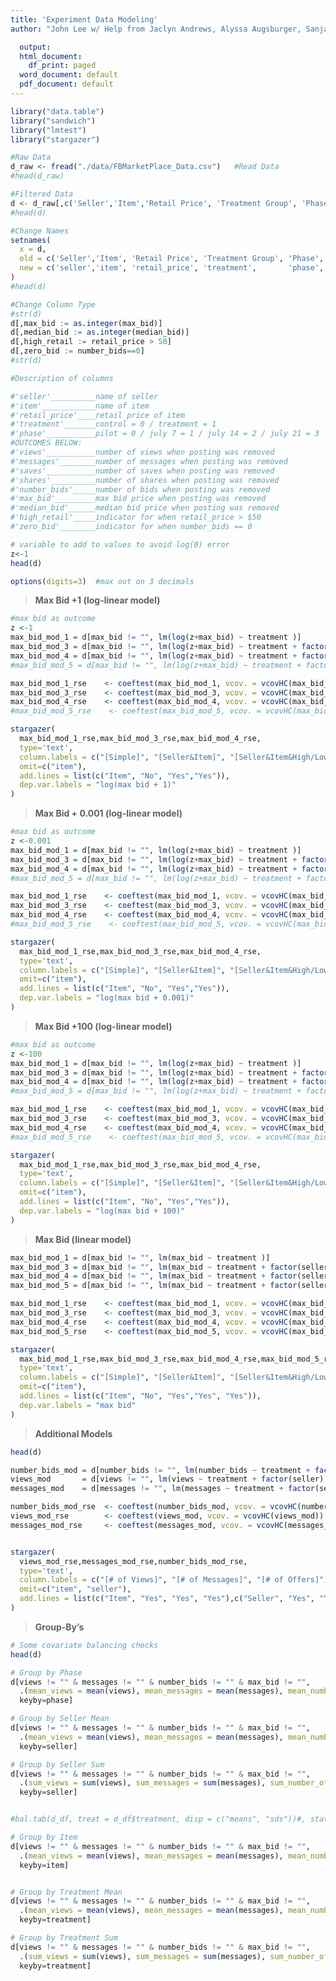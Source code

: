 ```yaml
---
title: 'Experiment Data Modeling'
author: "John Lee w/ Help from Jaclyn Andrews, Alyssa Augsburger, Sanjay Saravanan"

  output:
  html_document:
    df_print: paged
  word_document: default
  pdf_document: default
---
```

```r
library("data.table")
library("sandwich")
library("lmtest")
library("stargazer")
```


```r
#Raw Data
d_raw <- fread("./data/FBMarketPlace_Data.csv")   #Read Data
#head(d_raw)

#Filtered Data
d <- d_raw[,c('Seller','Item','Retail Price', 'Treatment Group', 'Phase', '# of Views', '# of Messages','# of Saves', '# of Shares', '# of Bids',  'Max Bid', 'Median Bid')]  
#head(d)

#Change Names
setnames(
  x = d,
  old = c('Seller','Item', 'Retail Price', 'Treatment Group', 'Phase', '# of Views', '# of Messages','# of Saves', '# of Shares', '# of Bids',  'Max Bid', 'Median Bid'),
  new = c('seller','item', 'retail_price', 'treatment',       'phase', 'views',     'messages',     'saves',      'shares',      'number_bids', 'max_bid', 'median_bid')
)
#head(d)

#Change Column Type
#str(d)
d[,max_bid := as.integer(max_bid)]
d[,median_bid := as.integer(median_bid)]
d[,high_retail := retail_price > 50]
d[,zero_bid := number_bids==0]
#str(d)

#Description of columns

#'seller'__________name of seller
#'item'____________name of item
#'retail_price'____retail price of item
#'treatment'_______control = 0 / treatment = 1
#'phase'___________pilot = 0 / july 7 = 1 / july 14 = 2 / july 21 = 3
#OUTCOMES BELOW:
#'views'___________number of views when posting was removed
#'messages'________number of messages when posting was removed
#'saves'___________number of saves when posting was removed
#'shares'__________number of shares when posting was removed
#'number_bids'_____number of bids when posting was removed
#'max_bid'_________max bid price when posting was removed
#'median_bid'______median bid price when posting was removed
#'high_retail'_____indicator for when retail_price > $50
#'zero_bid'________indicator for when number_bids == 0 

# variable to add to values to avoid log(0) error
z<-1
head(d)

options(digits=3)  #max out on 3 decimals

```

> **Max Bid +1 (log-linear model)**

```r
#max bid as outcome
z <-1
max_bid_mod_1 = d[max_bid != "", lm(log(z+max_bid) ~ treatment )]
max_bid_mod_3 = d[max_bid != "", lm(log(z+max_bid) ~ treatment + factor(seller) + factor(item))]
max_bid_mod_4 = d[max_bid != "", lm(log(z+max_bid) ~ treatment + factor(seller) + factor(item) +  high_retail + high_retail*treatment)]
#max_bid_mod_5 = d[max_bid != "", lm(log(z+max_bid) ~ treatment + factor(seller) + factor(item) +  high_retail + high_retail*treatment + zero_bid + zero_bid*treatment)]

max_bid_mod_1_rse    <- coeftest(max_bid_mod_1, vcov. = vcovHC(max_bid_mod_1))
max_bid_mod_3_rse    <- coeftest(max_bid_mod_3, vcov. = vcovHC(max_bid_mod_3))
max_bid_mod_4_rse    <- coeftest(max_bid_mod_4, vcov. = vcovHC(max_bid_mod_4))
#max_bid_mod_5_rse    <- coeftest(max_bid_mod_5, vcov. = vcovHC(max_bid_mod_5))

stargazer(
  max_bid_mod_1_rse,max_bid_mod_3_rse,max_bid_mod_4_rse,
  type='text', 
  column.labels = c("[Simple]", "[Seller&Item]", "[Seller&Item&High/LowRetail]"), 
  omit=c("item"), 
  add.lines = list(c("Item", "No", "Yes","Yes")),
  dep.var.labels = "log(max bid + 1)"
)

```


> **Max Bid + 0.001 (log-linear model)**

```r
#max bid as outcome
z <-0.001
max_bid_mod_1 = d[max_bid != "", lm(log(z+max_bid) ~ treatment )]
max_bid_mod_3 = d[max_bid != "", lm(log(z+max_bid) ~ treatment + factor(seller) + factor(item))]
max_bid_mod_4 = d[max_bid != "", lm(log(z+max_bid) ~ treatment + factor(seller) + factor(item) +  high_retail + high_retail*treatment)]
#max_bid_mod_5 = d[max_bid != "", lm(log(z+max_bid) ~ treatment + factor(seller) + factor(item) +  high_retail + high_retail*treatment + zero_bid + zero_bid*treatment)]

max_bid_mod_1_rse    <- coeftest(max_bid_mod_1, vcov. = vcovHC(max_bid_mod_1))
max_bid_mod_3_rse    <- coeftest(max_bid_mod_3, vcov. = vcovHC(max_bid_mod_3))
max_bid_mod_4_rse    <- coeftest(max_bid_mod_4, vcov. = vcovHC(max_bid_mod_4))
#max_bid_mod_5_rse    <- coeftest(max_bid_mod_5, vcov. = vcovHC(max_bid_mod_5))

stargazer(
  max_bid_mod_1_rse,max_bid_mod_3_rse,max_bid_mod_4_rse,
  type='text', 
  column.labels = c("[Simple]", "[Seller&Item]", "[Seller&Item&High/LowRetail]"), 
  omit=c("item"), 
  add.lines = list(c("Item", "No", "Yes","Yes")),
  dep.var.labels = "log(max bid + 0.001)"
)

```


> **Max Bid +100 (log-linear model)**

```r
#max bid as outcome
z <-100
max_bid_mod_1 = d[max_bid != "", lm(log(z+max_bid) ~ treatment )]
max_bid_mod_3 = d[max_bid != "", lm(log(z+max_bid) ~ treatment + factor(seller) + factor(item))]
max_bid_mod_4 = d[max_bid != "", lm(log(z+max_bid) ~ treatment + factor(seller) + factor(item) +  high_retail + high_retail*treatment)]
#max_bid_mod_5 = d[max_bid != "", lm(log(z+max_bid) ~ treatment + factor(seller) + factor(item) +  high_retail + high_retail*treatment + zero_bid + zero_bid*treatment)]

max_bid_mod_1_rse    <- coeftest(max_bid_mod_1, vcov. = vcovHC(max_bid_mod_1))
max_bid_mod_3_rse    <- coeftest(max_bid_mod_3, vcov. = vcovHC(max_bid_mod_3))
max_bid_mod_4_rse    <- coeftest(max_bid_mod_4, vcov. = vcovHC(max_bid_mod_4))
#max_bid_mod_5_rse    <- coeftest(max_bid_mod_5, vcov. = vcovHC(max_bid_mod_5))

stargazer(
  max_bid_mod_1_rse,max_bid_mod_3_rse,max_bid_mod_4_rse,
  type='text', 
  column.labels = c("[Simple]", "[Seller&Item]", "[Seller&Item&High/LowRetail]"), 
  omit=c("item"), 
  add.lines = list(c("Item", "No", "Yes","Yes")),
  dep.var.labels = "log(max bid + 100)"
)

```
> **Max Bid (linear model)**

```r

max_bid_mod_1 = d[max_bid != "", lm(max_bid ~ treatment )]
max_bid_mod_3 = d[max_bid != "", lm(max_bid ~ treatment + factor(seller) + factor(item))]
max_bid_mod_4 = d[max_bid != "", lm(max_bid ~ treatment + factor(seller) + factor(item) +  high_retail*treatment)]
max_bid_mod_5 = d[max_bid != "", lm(max_bid ~ treatment + factor(seller) + factor(item) +  high_retail + high_retail*treatment + zero_bid + zero_bid*treatment)]

max_bid_mod_1_rse    <- coeftest(max_bid_mod_1, vcov. = vcovHC(max_bid_mod_1))
max_bid_mod_3_rse    <- coeftest(max_bid_mod_3, vcov. = vcovHC(max_bid_mod_3))
max_bid_mod_4_rse    <- coeftest(max_bid_mod_4, vcov. = vcovHC(max_bid_mod_4))
max_bid_mod_5_rse    <- coeftest(max_bid_mod_5, vcov. = vcovHC(max_bid_mod_5))

stargazer(
  max_bid_mod_1_rse,max_bid_mod_3_rse,max_bid_mod_4_rse,max_bid_mod_5_rse,
  type='text', 
  column.labels = c("[Simple]", "[Seller&Item]", "[Seller&Item&High/LowRetail]", "[Seller&Item&High/LowRetail&ZeroBid]"), 
  omit=c("item"), 
  add.lines = list(c("Item", "No", "Yes","Yes", "Yes")),
  dep.var.labels = "max bid"
)


```

> **Additional Models**


```r
head(d)

number_bids_mod = d[number_bids != "", lm(number_bids ~ treatment + factor(seller) + factor(item) + high_retail + high_retail*treatment)]
views_mod       = d[views != "", lm(views ~ treatment + factor(seller) + factor(item) +  high_retail + high_retail*treatment)]
messages_mod    = d[messages != "", lm(messages ~ treatment + factor(seller) + factor(item) +  high_retail + high_retail*treatment)]

number_bids_mod_rse  <- coeftest(number_bids_mod, vcov. = vcovHC(number_bids_mod))
views_mod_rse        <- coeftest(views_mod, vcov. = vcovHC(views_mod))
messages_mod_rse     <- coeftest(messages_mod, vcov. = vcovHC(messages_mod))


stargazer(
  views_mod_rse,messages_mod_rse,number_bids_mod_rse,
  type='text', 
  column.labels = c("[# of Views]", "[# of Messages]", "[# of Offers]"),
  omit=c("item", "seller"), 
  add.lines = list(c("Item", "Yes", "Yes", "Yes"),c("Seller", "Yes", "Yes", "Yes"))
)

```

> **Group-By's**

```r
# Some covariate balancing checks
head(d)

# Group by Phase
d[views != "" & messages != "" & number_bids != "" & max_bid != "",
  .(mean_views = mean(views), mean_messages = mean(messages), mean_number_of_bids = mean(number_bids), mean_max_bid=mean(max_bid)),
  keyby=phase]

# Group by Seller Mean
d[views != "" & messages != "" & number_bids != "" & max_bid != "",
  .(mean_views = mean(views), mean_messages = mean(messages), mean_number_of_bids = mean(number_bids), mean_max_bid=mean(max_bid)),
  keyby=seller]

# Group by Seller Sum
d[views != "" & messages != "" & number_bids != "" & max_bid != "",
  .(sum_views = sum(views), sum_messages = sum(messages), sum_number_of_bids = sum(number_bids), sum_max_bid=sum(max_bid)),
  keyby=seller]


#bal.tab(d_df, treat = d_df$treatment, disp = c("means", "sds"))#, stats = c("mean.diffs", "variance.ratios"))

# Group by Item
d[views != "" & messages != "" & number_bids != "" & max_bid != "",
  .(mean_views = mean(views), mean_messages = mean(messages), mean_number_of_bids = mean(number_bids), mean_max_bid=mean(max_bid)),
  keyby=item]


# Group by Treatment Mean
d[views != "" & messages != "" & number_bids != "" & max_bid != "",
  .(mean_views = mean(views), mean_messages = mean(messages), mean_number_of_bids = mean(number_bids), mean_max_bid=mean(max_bid)),
  keyby=treatment]

# Group by Treatment Sum
d[views != "" & messages != "" & number_bids != "" & max_bid != "",
  .(sum_views = sum(views), sum_messages = sum(messages), sum_number_of_bids = sum(number_bids), sum_max_bid=sum(max_bid)),
  keyby=treatment]

```
